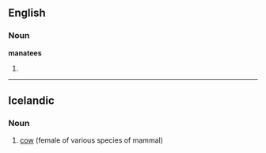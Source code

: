 ==English==

===Noun===
'''manatees'''

# {{plural of|[[manatee]]}}

----

==Icelandic==

===Noun===
{{infl|is|noun}}

# [[cow]] (female of various species of mammal)

{{tbot entry|Icelandic|cow|2007|November}}